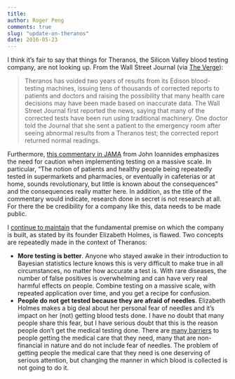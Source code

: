 ```yaml
---
title:
author: Roger Peng
comments: true
slug: "update-on-theranos"
date: 2016-05-23
---
```


I think it's fair to say that things for Theranos, the Silicon Valley blood testing company, are not looking up. From the Wall Street Journal (via [The Verge](http://www.theverge.com/2016/5/19/11711004/theranos-voids-edison-blood-test-results)):

> Theranos has voided two years of results from its Edison blood-testing machines, issuing tens of thousands of corrected reports to patients and doctors and raising the possibility that many health care decisions may have been made based on inaccurate data. The Wall Street Journal first reported the news, saying that many of the corrected tests have been run using traditional machinery. One doctor told the Journal that she sent a patient to the emergency room after seeing abnormal results from a Theranos test; the corrected report returned normal readings.

Furthermore, [this commentary in JAMA](http://jama.jamanetwork.com/article.aspx?articleid=2524161#.Vz-lkeuAj9p.twitter) from John Ioannides emphasizes the need for caution when implementing testing on a massive scale. In particular, "The notion of patients and healthy people being repeatedly tested in supermarkets and pharmacies, or eventually in cafeterias or at home, sounds revolutionary, but little is known about the consequences" and the consequences really matter here. In addition, as the title of the commentary would indicate, research done in secret is not research at all. For there the be credibility for a company like this, data needs to be made public. 

I [continue to maintain](http://simplystatistics.org/2015/10/28/discussion-of-the-theranos-controversy-with-elizabeth-matsui/) that the fundamental premise on which the company is built, as stated by its founder Elizabeth Holmes, is flawed. Two concepts are repeatedly made in the context of Theranos:

* **More testing is better**. Anyone who stayed awake in their introduction to Bayesian statistics lecture knows this is very difficult to make true in all circumstances, no matter how accurate a test is. With rare diseases, the number of false positives is overwhelming and can have very real harmful effects on people. Combine testing on a massive scale, with repeated application over time, and you get a recipe for confusion.
* **People do not get tested because they are afraid of needles**. Elizabeth Holmes makes a big deal about her personal fear of needles and it's impact on her (not) getting blood tests done. I have no doubt that many people share this fear, but I have serious doubt that this is the reason people don't get the medical testing done. There are [many barriers](http://www.rwjf.org/en/library/research/2012/02/special-issue-of-health-services-research-links-health-care-rese/nonfinancial-barriers-and-access-to-care-for-us-adults.html) to people getting the medical care that they need, many that are non-financial in nature and do not include fear of needles. The problem of getting people the medical care that they need is one deserving of serious attention, but changing the manner in which blood is collected is not going to do it.
